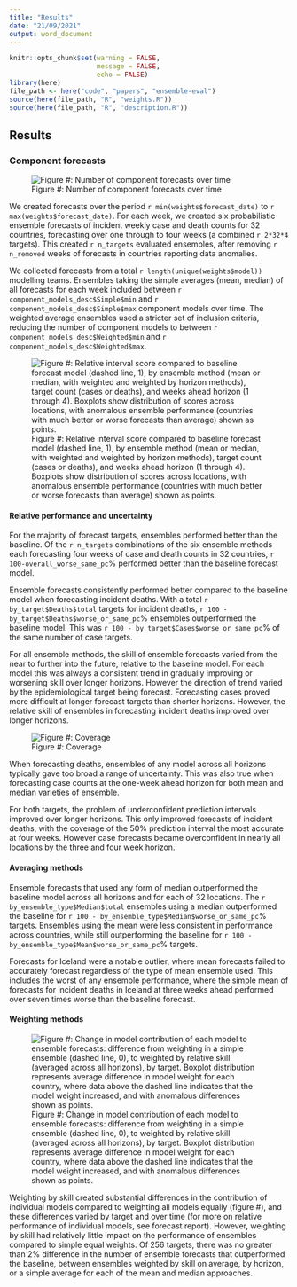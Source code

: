 ```yaml
---
title: "Results"
date: "21/09/2021"
output: word_document
---
```


```r
knitr::opts_chunk$set(warning = FALSE,
                      message = FALSE,
                      echo = FALSE)
library(here)
file_path <- here("code", "papers", "ensemble-eval")
source(here(file_path, "R", "weights.R"))
source(here(file_path, "R", "description.R"))
```

## Results

### Component forecasts

![Figure \#: Number of component forecasts over time](./figures/n-component-models.png)

We created forecasts over the period `r min(weights$forecast_date)` to `r max(weights$forecast_date)`. For each week, we created six probabilistic ensemble forecasts of incident weekly case and death counts for 32 countries, forecasting over one through to four weeks (a combined `r 2*32*4` targets). This created `r n_targets` evaluated ensembles, after removing `r n_removed` weeks of forecasts in countries reporting data anomalies.

We collected forecasts from a total `r length(unique(weights$model))` modelling teams. Ensembles taking the simple averages (mean, median) of all forecasts for each week included between `r component_models_desc$Simple$min` and `r component_models_desc$Simple$max` component models over time. The weighted average ensembles used a stricter set of inclusion criteria, reducing the number of component models to between `r component_models_desc$Weighted$min` and `r component_models_desc$Weighted$max`.

![Figure \#: Relative interval score compared to baseline forecast model (dashed line, 1), by ensemble method (mean or median, with weighted and weighted by horizon methods), target count (cases or deaths), and weeks ahead horizon (1 through 4). Boxplots show distribution of scores across locations, with anomalous ensemble performance (countries with much better or worse forecasts than average) shown as points.](./figures/ensemble-relative-wis.png)

#### Relative performance and uncertainty

For the majority of forecast targets, ensembles performed better than the baseline. Of the `r n_targets` combinations of the six ensemble methods each forecasting four weeks of case and death counts in 32 countries, `r 100-overall_worse_same_pc`% performed better than the baseline forecast model.

Ensemble forecasts consistently performed better compared to the baseline model when forecasting incident deaths. With a total `r by_target$Deaths$total` targets for incident deaths, `r 100 - by_target$Deaths$worse_or_same_pc`% ensembles outperformed the baseline model. This was `r 100 - by_target$Cases$worse_or_same_pc`% of the same number of case targets.

For all ensemble methods, the skill of ensemble forecasts varied from the near to further into the future, relative to the baseline model. For each model this was always a consistent trend in gradually improving or worsening skill over longer horizons. However the direction of trend varied by the epidemiological target being forecast. Forecasting cases proved more difficult at longer forecast targets than shorter horizons. However, the relative skill of ensembles in forecasting incident deaths improved over longer horizons.

![Figure \#: Coverage](./figures/ensemble-coverage.png)

When forecasting deaths, ensembles of any model across all horizons typically gave too broad a range of uncertainty. This was also true when forecasting case counts at the one-week ahead horizon for both mean and median varieties of ensemble.

For both targets, the problem of underconfident prediction intervals improved over longer horizons. This only improved forecasts of incident deaths, with the coverage of the 50% prediction interval the most accurate at four weeks. However case forecasts became overconfident in nearly all locations by the three and four week horizon.

#### Averaging methods

Ensemble forecasts that used any form of median outperformed the baseline model across all horizons and for each of 32 locations. The `r by_ensemble_type$Median$total` ensembles using a median outperformed the baseline for `r 100 - by_ensemble_type$Median$worse_or_same_pc`% targets. Ensembles using the mean were less consistent in performance across countries, while still outperforming the baseline for `r 100 - by_ensemble_type$Mean$worse_or_same_pc`% targets.

Forecasts for Iceland were a notable outlier, where mean forecasts failed to accurately forecast regardless of the type of mean ensemble used. This includes the worst of any ensemble performance, where the simple mean of forecasts for incident deaths in Iceland at three weeks ahead performed over seven times worse than the baseline forecast.

#### Weighting methods

![Figure \#: Change in model contribution of each model to ensemble forecasts: difference from weighting in a simple ensemble (dashed line, 0), to weighted by relative skill (averaged across all horizons), by target. Boxplot distribution represents average difference in model weight for each country, where data above the dashed line indicates that the model weight increased, and with anomalous differences shown as points.](figures/weights-simple-to-weighted.png)

Weighting by skill created substantial differences in the contribution of individual models compared to weighting all models equally (figure \#), and these differences varied by target and over time (for more on relative performance of individual models, see forecast report). However, weighting by skill had relatively little impact on the performance of ensembles compared to simple equal weights. Of 256 targets, there was no greater than 2% difference in the number of ensemble forecasts that outperformed the baseline, between ensembles weighted by skill on average, by horizon, or a simple average for each of the mean and median approaches.

